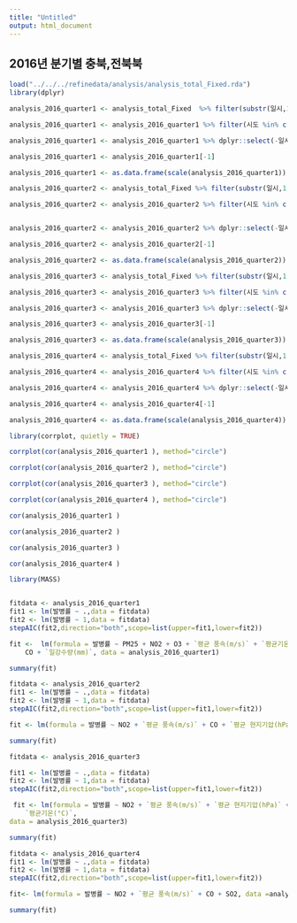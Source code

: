 ```yaml
---
title: "Untitled"
output: html_document
---
```


##  2016년 분기별 충북,전북북

```r

load("../../../refinedata/analysis/analysis_total_Fixed.rda")
library(dplyr)


```

```r

analysis_2016_quarter1 <- analysis_total_Fixed  %>% filter(substr(일시,1,7)=='2016-01'|substr(일시,1,7)=='2016-02')

analysis_2016_quarter1 <- analysis_2016_quarter1 %>% filter(시도 %in% c("충북","전북")) 

analysis_2016_quarter1 <- analysis_2016_quarter1 %>% dplyr::select(-일시,-시도,-년도,-인구수,-`최다풍향(16방위)`,-발생건수, -`일 최심신적설(cm)`,-`강수 계속시간(hr)`,-`최고기온(°C)`,-`최저기온(°C)`)

analysis_2016_quarter1 <- analysis_2016_quarter1[-1]

analysis_2016_quarter1 <- as.data.frame(scale(analysis_2016_quarter1))


```


```r

analysis_2016_quarter2 <- analysis_total_Fixed %>% filter(substr(일시,1,7)=='2016-03'|substr(일시,1,7)=='2016-04'|substr(일시,1,7)=='2016-05')

analysis_2016_quarter2 <- analysis_2016_quarter2 %>% filter(시도 %in% c("충북","전북")) 


analysis_2016_quarter2 <- analysis_2016_quarter2 %>% dplyr::select(-일시,-시도,-년도,-인구수,-`최다풍향(16방위)`,-발생건수, -`일 최심신적설(cm)`,-`강수 계속시간(hr)`,-`최고기온(°C)`,-`최저기온(°C)`)

analysis_2016_quarter2 <- analysis_2016_quarter2[-1]

analysis_2016_quarter2 <- as.data.frame(scale(analysis_2016_quarter2))

```


```r

analysis_2016_quarter3 <- analysis_total_Fixed %>% filter(substr(일시,1,7)=='2016-06'|substr(일시,1,7)=='2016-07'|substr(일시,1,7)=='2016-08')

analysis_2016_quarter3 <- analysis_2016_quarter3 %>% filter(시도 %in% c("충북","전북"))

analysis_2016_quarter3 <- analysis_2016_quarter3 %>% dplyr::select(-일시,-시도,-년도,-인구수,-`최다풍향(16방위)`,-발생건수, -`일 최심신적설(cm)`,-`강수 계속시간(hr)`,-`최고기온(°C)`,-`최저기온(°C)`)

analysis_2016_quarter3 <- analysis_2016_quarter3[-1]

analysis_2016_quarter3 <- as.data.frame(scale(analysis_2016_quarter3))

```


```r

analysis_2016_quarter4 <- analysis_total_Fixed %>% filter(substr(일시,1,7)=='2016-09'|substr(일시,1,7)=='2016-10'|substr(일시,1,7)=='2016-11')

analysis_2016_quarter4 <- analysis_2016_quarter4 %>% filter(시도 %in% c("충북","전북")) 

analysis_2016_quarter4 <- analysis_2016_quarter4 %>% dplyr::select(-일시,-시도,-년도,-인구수,-`최다풍향(16방위)`,-발생건수, -`일 최심신적설(cm)`,-`강수 계속시간(hr)`,-`최고기온(°C)`,-`최저기온(°C)`)

analysis_2016_quarter4 <- analysis_2016_quarter4[-1]

analysis_2016_quarter4 <- as.data.frame(scale(analysis_2016_quarter4))

```



```r

library(corrplot, quietly = TRUE)

corrplot(cor(analysis_2016_quarter1 ), method="circle")

```


```r
corrplot(cor(analysis_2016_quarter2 ), method="circle")

```


```r
corrplot(cor(analysis_2016_quarter3 ), method="circle")

```


```r
corrplot(cor(analysis_2016_quarter4 ), method="circle")

```

```r
cor(analysis_2016_quarter1 )

```


```r
cor(analysis_2016_quarter2 )

```

```r
cor(analysis_2016_quarter3 )

```

```r
cor(analysis_2016_quarter4 )

```


```r

library(MASS)


fitdata <- analysis_2016_quarter1
fit1 <- lm(발병률 ~ .,data = fitdata)
fit2 <- lm(발병률 ~ 1,data = fitdata)
stepAIC(fit2,direction="both",scope=list(upper=fit1,lower=fit2))

```

```r
fit <-  lm(formula = 발병률 ~ PM25 + NO2 + O3 + `평균 풍속(m/s)` + `평균기온(°C)` + 
    CO + `일강수량(mm)`, data = analysis_2016_quarter1)

summary(fit)

```



```r
fitdata <- analysis_2016_quarter2
fit1 <- lm(발병률 ~ .,data = fitdata)
fit2 <- lm(발병률 ~ 1,data = fitdata)
stepAIC(fit2,direction="both",scope=list(upper=fit1,lower=fit2))

```

```r
fit <- lm(formula = 발병률 ~ NO2 + `평균 풍속(m/s)` + CO + `평균 현지기압(hPa)`, data = analysis_2016_quarter2)

summary(fit)

```


```r
fitdata <- analysis_2016_quarter3

fit1 <- lm(발병률 ~ .,data = fitdata)
fit2 <- lm(발병률 ~ 1,data = fitdata)
stepAIC(fit2,direction="both",scope=list(upper=fit1,lower=fit2))

```

```r
 fit <- lm(formula = 발병률 ~ NO2 + `평균 풍속(m/s)` + `평균 현지기압(hPa)` + 
    `평균기온(°C)`, 
data = analysis_2016_quarter3)

summary(fit)

```


```r
fitdata <- analysis_2016_quarter4
fit1 <- lm(발병률 ~ .,data = fitdata)
fit2 <- lm(발병률 ~ 1,data = fitdata)
stepAIC(fit2,direction="both",scope=list(upper=fit1,lower=fit2))

```

```r
fit<- lm(formula = 발병률 ~ NO2 + `평균 풍속(m/s)` + CO + SO2, data =analysis_2016_quarter4)

summary(fit)

```
